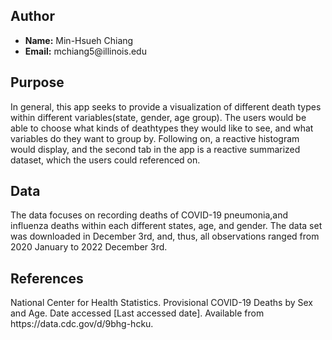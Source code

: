 ## Author

- **Name:** Min-Hsueh Chiang
- **Email:** mchiang5@illinois.edu

## Purpose
In general, this app seeks to provide a visualization of different death types within different variables(state, gender, age group). The users would be able to choose what kinds of deathtypes they would like to see, and what variables do they want to group by. Following on, a reactive histogram would display, and the second tab in the app is a reactive summarized dataset, which the users could referenced on.
 
## Data
The data focuses on recording deaths of COVID-19 pneumonia,and influenza deaths within each different states, age, and gender. The data set was downloaded in December 3rd, and, thus, all observations ranged from 2020 January to 2022 December 3rd.


## References
National Center for Health Statistics. Provisional COVID-19 Deaths by Sex and Age. Date accessed [Last accessed date]. Available from https://data.cdc.gov/d/9bhg-hcku.
